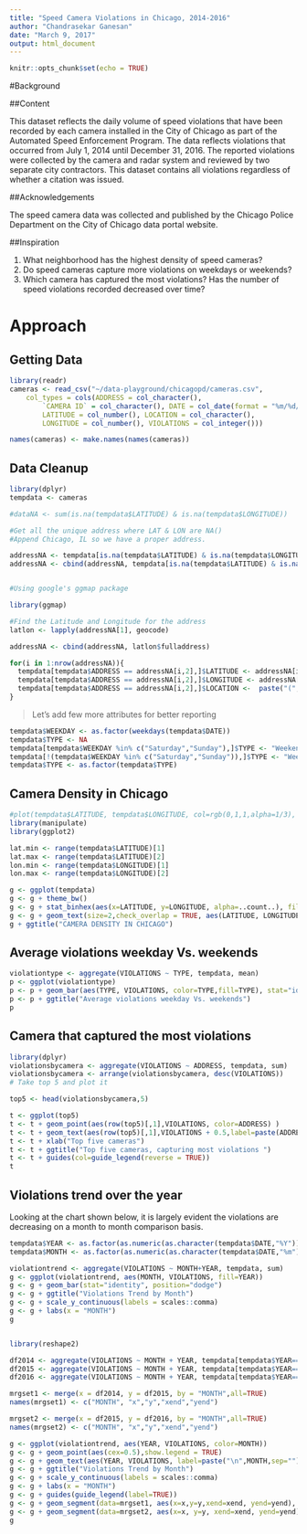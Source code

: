 ```yaml
---
title: "Speed Camera Violations in Chicago, 2014-2016"
author: "Chandrasekar Ganesan"
date: "March 9, 2017"
output: html_document
---
```


```r
knitr::opts_chunk$set(echo = TRUE)
```
#Background

##Content

This dataset reflects the daily volume of speed violations that have been recorded by each camera installed in the City of Chicago as part of the Automated Speed Enforcement Program. The data reflects violations that occurred from July 1, 2014 until December 31, 2016. The reported violations were collected by the camera and radar system and reviewed by two separate city contractors. This dataset contains all violations regardless of whether a citation was issued.

##Acknowledgements

The speed camera data was collected and published by the Chicago Police Department on the City of Chicago data portal website.

##Inspiration

1) What neighborhood has the highest density of speed cameras? 
2) Do speed cameras capture more violations on weekdays or weekends? 
3) Which camera has captured the most violations? Has the number of speed violations recorded decreased over time?

# Approach

## Getting Data

```r
library(readr)
cameras <- read_csv("~/data-playground/chicagopd/cameras.csv", 
    col_types = cols(ADDRESS = col_character(), 
        `CAMERA ID` = col_character(), DATE = col_date(format = "%m/%d/%Y"), 
        LATITUDE = col_number(), LOCATION = col_character(), 
        LONGITUDE = col_number(), VIOLATIONS = col_integer()))

names(cameras) <- make.names(names(cameras))
```

## Data Cleanup 
```r
library(dplyr)
tempdata <- cameras

#dataNA <- sum(is.na(tempdata$LATITUDE) & is.na(tempdata$LONGITUDE))

#Get all the unique address where LAT & LON are NA()
#Append Chicago, IL so we have a proper address.

addressNA <- tempdata[is.na(tempdata$LATITUDE) & is.na(tempdata$LONGITUDE),] %>% distinct(fulladdress=paste(ADDRESS, "Chicago, IL", sep=","))
addressNA <- cbind(addressNA, tempdata[is.na(tempdata$LATITUDE) & is.na(tempdata$LONGITUDE),] %>% distinct(ADDRESS))


#Using google's ggmap package

library(ggmap)

#Find the Latitude and Longitude for the address
latlon <- lapply(addressNA[1], geocode)

addressNA <- cbind(addressNA, latlon$fulladdress)

for(i in 1:nrow(addressNA)){
  tempdata[tempdata$ADDRESS == addressNA[i,2],]$LATITUDE <- addressNA[i,4]
  tempdata[tempdata$ADDRESS == addressNA[i,2],]$LONGITUDE <- addressNA[i,3]
  tempdata[tempdata$ADDRESS == addressNA[i,2],]$LOCATION <-  paste("(",addressNA[i,4],", ",addressNA[i,3],")", sep="" )
}

```

> Let's add few more attributes for better reporting

```r
tempdata$WEEKDAY <- as.factor(weekdays(tempdata$DATE))
tempdata$TYPE <- NA
tempdata[tempdata$WEEKDAY %in% c("Saturday","Sunday"),]$TYPE <- "Weekend"
tempdata[!(tempdata$WEEKDAY %in% c("Saturday","Sunday")),]$TYPE <- "Weekday"
tempdata$TYPE <- as.factor(tempdata$TYPE)
```

## Camera Density in Chicago
```r

#plot(tempdata$LATITUDE, tempdata$LONGITUDE, col=rgb(0,1,1,alpha=1/3), pch=20, cex=1)
library(manipulate)
library(ggplot2)

lat.min <- range(tempdata$LATITUDE)[1]
lat.max <- range(tempdata$LATITUDE)[2]
lon.min <- range(tempdata$LONGITUDE)[1]
lon.max <- range(tempdata$LONGITUDE)[2]

g <- ggplot(tempdata)
g <- g + theme_bw()
g <- g + stat_binhex(aes(x=LATITUDE, y=LONGITUDE, alpha=..count..), fill="#f03b20") 
g <- g + geom_text(size=2,check_overlap = TRUE, aes(LATITUDE, LONGITUDE, label=ADDRESS))
g + ggtitle("CAMERA DENSITY IN CHICAGO")

```

## Average violations weekday Vs. weekends

```r
violationtype <- aggregate(VIOLATIONS ~ TYPE, tempdata, mean)
p <- ggplot(violationtype)
p <- p + geom_bar(aes(TYPE, VIOLATIONS, color=TYPE,fill=TYPE), stat="identity")
p <- p + ggtitle("Average violations weekday Vs. weekends")
p
```

## Camera that captured the most violations

```r
library(dplyr)
violationsbycamera <- aggregate(VIOLATIONS ~ ADDRESS, tempdata, sum)
violationsbycamera <- arrange(violationsbycamera, desc(VIOLATIONS))
# Take top 5 and plot it

top5 <- head(violationsbycamera,5)

t <- ggplot(top5)
t <- t + geom_point(aes(row(top5)[,1],VIOLATIONS, color=ADDRESS) )
t <- t + geom_text(aes(row(top5)[,1],VIOLATIONS + 0.5,label=paste(ADDRESS, VIOLATIONS, sep="\n")), size=2)
t <- t + xlab("Top five cameras")
t <- t + ggtitle("Top five cameras, capturing most violations ")
t <- t + guides(col=guide_legend(reverse = TRUE))
t
```

## Violations trend over the year

Looking at the chart shown below, it is largely evident the violations are decreasing on a month to month comparison basis.


```r
tempdata$YEAR <- as.factor(as.numeric(as.character(tempdata$DATE,"%Y")))
tempdata$MONTH <- as.factor(as.numeric(as.character(tempdata$DATE,"%m")))

violationtrend <- aggregate(VIOLATIONS ~ MONTH+YEAR, tempdata, sum)
g <- ggplot(violationtrend, aes(MONTH, VIOLATIONS, fill=YEAR))
g <- g + geom_bar(stat="identity", position="dodge") 
g <- g + ggtitle("Violations Trend by Month")
g <- g + scale_y_continuous(labels = scales::comma)
g <- g + labs(x = "MONTH")
g



```


```r
library(reshape2)

df2014 <- aggregate(VIOLATIONS ~ MONTH + YEAR, tempdata[tempdata$YEAR==2014,], sum)
df2015 <- aggregate(VIOLATIONS ~ MONTH + YEAR, tempdata[tempdata$YEAR==2015,], sum)
df2016 <- aggregate(VIOLATIONS ~ MONTH + YEAR, tempdata[tempdata$YEAR==2016,], sum)

mrgset1 <- merge(x = df2014, y = df2015, by = "MONTH",all=TRUE)
names(mrgset1) <- c("MONTH", "x","y","xend","yend")

mrgset2 <- merge(x = df2015, y = df2016, by = "MONTH",all=TRUE)
names(mrgset2) <- c("MONTH", "x","y","xend","yend")

g <- ggplot(violationtrend, aes(YEAR, VIOLATIONS, color=MONTH))
g <- g + geom_point(aes(cex=0.5),show.legend = TRUE) 
g <- g + geom_text(aes(YEAR, VIOLATIONS, label=paste("\n",MONTH,sep="")), size=4, show.legend = FALSE, hjust=0, nudge_x = 0.03, nudge_y = 0.01, check_overlap = TRUE)
g <- g + ggtitle("Violations Trend by Month")
g <- g + scale_y_continuous(labels = scales::comma)
g <- g + labs(x = "MONTH")
g <- g + guides(guide_legend(label=TRUE))
g <- g + geom_segment(data=mrgset1, aes(x=x,y=y,xend=xend, yend=yend), show.legend = FALSE)
g <- g + geom_segment(data=mrgset2, aes(x=x, y=y, xend=xend, yend=yend), show.legend = FALSE)
g
```
